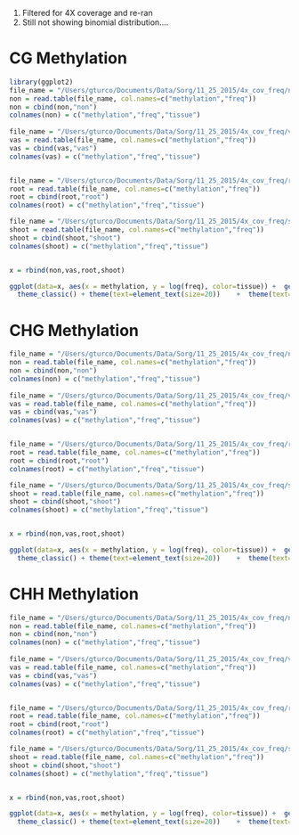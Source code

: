 1. Filtered for 4X coverage and re-ran
2. Still not showing binomial distribution....


CG Methylation
========================================================

```r
library(ggplot2)
file_name = "/Users/gturco/Documents/Data/Sorg/11_25_2015/4x_cov_freq/non_cg_freq.txt"
non = read.table(file_name, col.names=c("methylation","freq"))
non = cbind(non,"non")
colnames(non) = c("methylation","freq","tissue")
  
file_name = "/Users/gturco/Documents/Data/Sorg/11_25_2015/4x_cov_freq/vas_cg.txt"
vas = read.table(file_name, col.names=c("methylation","freq"))
vas = cbind(vas,"vas")
colnames(vas) = c("methylation","freq","tissue")


file_name = "/Users/gturco/Documents/Data/Sorg/11_25_2015/4x_cov_freq/root_cg.txt"
root = read.table(file_name, col.names=c("methylation","freq"))
root = cbind(root,"root")
colnames(root) = c("methylation","freq","tissue")

file_name = "/Users/gturco/Documents/Data/Sorg/11_25_2015/4x_cov_freq/shoot_cg.txt"
shoot = read.table(file_name, col.names=c("methylation","freq"))
shoot = cbind(shoot,"shoot")
colnames(shoot) = c("methylation","freq","tissue")


x = rbind(non,vas,root,shoot)

ggplot(data=x, aes(x = methylation, y = log(freq), color=tissue)) +  geom_line(size = .3)  +
  theme_classic() + theme(text=element_text(size=20))    +  theme(text=element_text(size=7), panel.margin = unit(0, "cm"), plot.margin = unit(c(0, 0, 0.01, -0.1), "cm"),axis.ticks = element_line(size = 0.1), axis.line = element_line(size = 0.1), axis.ticks.length = unit(0.05, "cm"), axis.ticks.margin =unit(0, "cm")) + xlab(NULL) + ylab("% Methylation") + scale_colour_manual(values=c("#c6141c","#fccb0c","#009987","#3261a8")) 
```

CHG Methylation
========================================================

```r
file_name = "/Users/gturco/Documents/Data/Sorg/11_25_2015/4x_cov_freq/non_chg_freq.txt"
non = read.table(file_name, col.names=c("methylation","freq"))
non = cbind(non,"non")
colnames(non) = c("methylation","freq","tissue")
  
file_name = "/Users/gturco/Documents/Data/Sorg/11_25_2015/4x_cov_freq/vas_chg.txt"
vas = read.table(file_name, col.names=c("methylation","freq"))
vas = cbind(vas,"vas")
colnames(vas) = c("methylation","freq","tissue")


file_name = "/Users/gturco/Documents/Data/Sorg/11_25_2015/4x_cov_freq/root_chg.txt"
root = read.table(file_name, col.names=c("methylation","freq"))
root = cbind(root,"root")
colnames(root) = c("methylation","freq","tissue")

file_name = "/Users/gturco/Documents/Data/Sorg/11_25_2015/4x_cov_freq/shoot_chg.txt"
shoot = read.table(file_name, col.names=c("methylation","freq"))
shoot = cbind(shoot,"shoot")
colnames(shoot) = c("methylation","freq","tissue")


x = rbind(non,vas,root,shoot)

ggplot(data=x, aes(x = methylation, y = log(freq), color=tissue)) +  geom_line(size = .3)  +
  theme_classic() + theme(text=element_text(size=20))    +  theme(text=element_text(size=7), panel.margin = unit(0, "cm"), plot.margin = unit(c(0, 0, 0.01, -0.1), "cm"),axis.ticks = element_line(size = 0.1), axis.line = element_line(size = 0.1), axis.ticks.length = unit(0.05, "cm"), axis.ticks.margin =unit(0, "cm")) + xlab(NULL) + ylab("% Methylation") + scale_colour_manual(values=c("#c6141c","#fccb0c","#009987","#3261a8")) 
```

CHH Methylation
========================================================

```r
file_name = "/Users/gturco/Documents/Data/Sorg/11_25_2015/4x_cov_freq/non_chh_freq.txt"
non = read.table(file_name, col.names=c("methylation","freq"))
non = cbind(non,"non")
colnames(non) = c("methylation","freq","tissue")
  
file_name = "/Users/gturco/Documents/Data/Sorg/11_25_2015/4x_cov_freq/vas_chh.txt"
vas = read.table(file_name, col.names=c("methylation","freq"))
vas = cbind(vas,"vas")
colnames(vas) = c("methylation","freq","tissue")


file_name = "/Users/gturco/Documents/Data/Sorg/11_25_2015/4x_cov_freq/root_chh.txt"
root = read.table(file_name, col.names=c("methylation","freq"))
root = cbind(root,"root")
colnames(root) = c("methylation","freq","tissue")

file_name = "/Users/gturco/Documents/Data/Sorg/11_25_2015/4x_cov_freq/shoot_chh.txt"
shoot = read.table(file_name, col.names=c("methylation","freq"))
shoot = cbind(shoot,"shoot")
colnames(shoot) = c("methylation","freq","tissue")


x = rbind(non,vas,root,shoot)

ggplot(data=x, aes(x = methylation, y = log(freq), color=tissue)) +  geom_line(size = .3)  +
  theme_classic() + theme(text=element_text(size=20))    +  theme(text=element_text(size=7), panel.margin = unit(0, "cm"), plot.margin = unit(c(0, 0, 0.01, -0.1), "cm"),axis.ticks = element_line(size = 0.1), axis.line = element_line(size = 0.1), axis.ticks.length = unit(0.05, "cm"), axis.ticks.margin =unit(0, "cm")) + xlab(NULL) + ylab("% Methylation") + scale_colour_manual(values=c("#c6141c","#fccb0c","#009987","#3261a8")) 
```